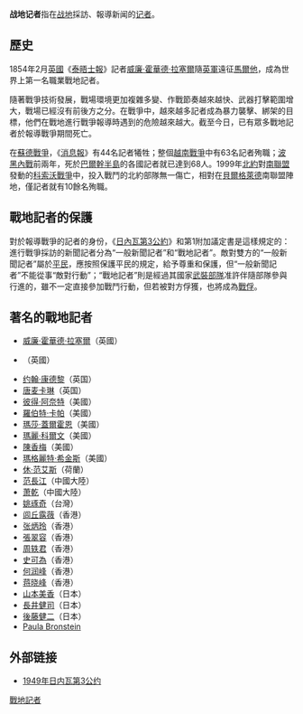 '''战地记者'''指在[[战地|战地]]採訪、報導新闻的[[记者|记者]]。
== 歷史 ==
1854年2月[[英國|英國]]《[[泰晤士報|泰晤士報]]》記者[[威廉·霍華德·拉塞爾|威廉·霍華德·拉塞爾]]隨[[英軍|英軍]]遠征[[馬爾他|馬爾他]]，成為世界上第一名職業戰地記者。

隨著戰爭技術發展，戰場環境更加複雜多變、作戰節奏越來越快、武器打擊範圍增大，戰場已經沒有前後方之分。在戰爭中，越來越多記者成為暴力襲擊、綁架的目標，他們在戰地進行戰爭報導時遇到的危險越來越大。截至今日，已有眾多戰地記者於報導戰爭期間死亡。

在[[蘇德戰爭|蘇德戰爭]]，《[[消息報|消息報]]》有44名記者犧牲；整個[[越南戰爭|越南戰爭]]中有63名記者殉職；[[波斯尼亞戰爭|波黑內戰]]前兩年，死於[[巴爾幹半島|巴爾幹半島]]的各國記者就已達到68人。1999年[[北約|北約]]對[[南聯盟|南聯盟]]發動的[[科索沃戰爭|科索沃戰爭]]中，投入戰鬥的北約部隊無一傷亡，相對在[[貝爾格萊德|貝爾格萊德]]南聯盟陣地，僅記者就有10餘名殉職。

== 戰地記者的保護 ==
對於報導戰爭的記者的身份，《[[日內瓦公約|日內瓦第3公約]]》和第1附加議定書是這樣規定的：進行戰爭採訪的新聞記者分為“一般新聞記者”和“戰地記者”。敵對雙方的“一般新聞記者”屬於[[平民|平民]]，應按照保護平民的規定，給予尊重和保護，但“一般新聞記者”不能從事“敵對行動”；“戰地記者”則是經過其國家[[武裝部隊|武裝部隊]]准許伴隨部隊參與行進的，雖不一定直接參加戰鬥行動，但若被對方俘獲，也將成為[[戰俘|戰俘]]。

== 著名的戰地記者 ==
* [[威廉·霍華德·拉塞爾|威廉·霍華德·拉塞爾]]（英國）
* {{Link-en|愛德華·費德里克·奈特|Edward Frederick Knight|E·F·奈特}}（英國）
* [[约翰·康德黎|约翰·康德黎]]（英国）
* [[唐麦卡琳|唐麦卡琳]]（英国）
* [[彼得·阿奈特|彼得·阿奈特]]（美國）
* [[羅伯特·卡帕|羅伯特·卡帕]]（美國）
* [[瑪莎·蓋爾霍恩|瑪莎·蓋爾霍恩]]（美國）
* [[瑪麗·科爾文|瑪麗·科爾文]]（美國）
* [[陳香梅|陳香梅]]（美國）
* [[瑪格麗特·希金斯|瑪格麗特·希金斯]]（美國）
* [[休·范艾斯|休·范艾斯]]（荷蘭）
* [[范長江|范長江]]（中國大陸）
* [[萧乾|萧乾]]（中國大陸）
* [[姚琢奇|姚琢奇]]（台灣）
* [[闾丘露薇|闾丘露薇]]（香港）
* [[张炳玲|张炳玲]]（香港）
* [[張翠容|張翠容]]（香港）
* [[周轶君|周轶君]]（香港）
* [[史可為|史可為]]（香港）
* [[何润峰|何润峰]]（香港）
* [[蒋晓峰|蒋晓峰]]（香港）
* [[山本美香|山本美香]]（日本）
* [[長井健司|長井健司]]（日本）
* [[後藤健二|後藤健二]]（日本）
* [[Paula_Bronstein|Paula Bronstein]]

== 外部链接 ==
* [http://www.un.org/chinese/documents/decl-con/geneva_prisoners.htm 1949年日内瓦第3公约] {{Wayback|url=http://www.un.org/chinese/documents/decl-con/geneva_prisoners.htm |date=20201204093207 }}

{{Authority control}}
[[Category:戰地記者|]]